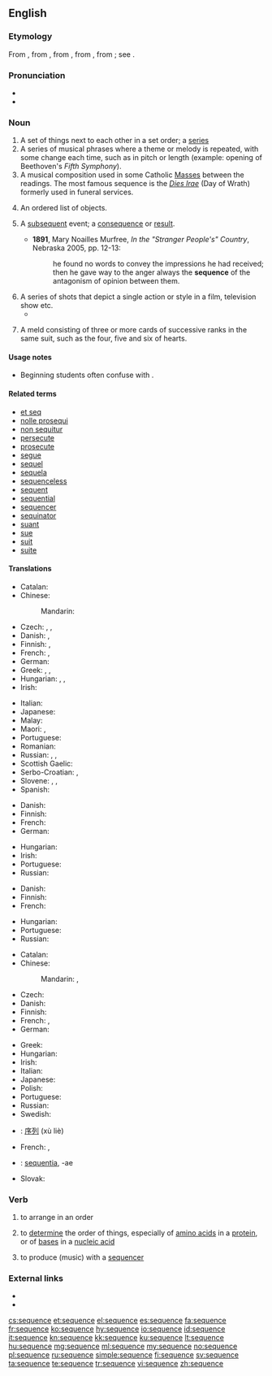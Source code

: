 {{also|séquence}}
==English==
{{wikipedia}}

===Etymology===
From {{etyl|enm|en}} {{term|sequence|lang=enm}}, from {{etyl|fro|en}} {{term|sequence|lang=fr||a sequence of cards, answering verses}}, from {{etyl|LL.|en}} {{term|sequentia||a following}}, from {{etyl|la|en}} {{term|sequens||following|lang=la}}, from {{term|sequi||to follow|lang=la}}; see {{term|sequent|lang=en}}.

===Pronunciation===
* {{IPA|/ˈsikwəns/|/ˈsikwɛns/|lang=en}}
* {{audio|en-us-sequence.ogg|Audio (US)|lang=en}}

===Noun===
{{en-noun}}

# A set of things next to each other in a set order; a [[series]]
# A series of musical phrases where a theme or melody is repeated, with some change each time, such as in pitch or length (example: opening of Beethoven's ''Fifth Symphony'').
# A musical composition used in some Catholic [[Mass]]es between the readings.  The most famous sequence is the ''[[Dies Irae]]'' (Day of Wrath) formerly used in funeral services.
# {{context|mathematics|lang=en}} An ordered list of objects.
# {{context|now|_|rare|lang=en}} A [[subsequent]] event; a [[consequence]] or [[result]].
#* '''1891''', Mary Noailles Murfree, ''In the "Stranger People's" Country'', Nebraska 2005, pp. 12-13:
#*: he found no words to convey the impressions he had received; then he gave way to the anger always the '''sequence''' of the antagonism of opinion between them.
# A series of shots that depict a single action or style in a film, television show etc.
#* {{quote-news
|year=2012
|date=April 26
|author=Tasha Robinson
|title=Film: Reviews: The Pirates! Band Of Misfits : 
|work=The Onion AV Club
|url=http://www.avclub.com/articles/the-pirates-band-of-misfits,73064/
|page=
|passage=What follows is a bunch of nonstop goofery involving chase '''sequences''', dream '''sequences''', fast-changing costumes and an improbable beard, a little musical help from Flight Of The Conchords, and ultimately a very physical confrontation with a surprisingly spry Victoria. }}
# {{context|card games|lang=en}} A meld consisting of three or more cards of successive ranks in the same suit, such as the four, five and six of hearts. 

====Usage notes====
* {{sense|mathematics}} Beginning students often confuse {{term||sequence}} with {{term|series}}.

====Related terms====
* [[et seq]]
* [[nolle prosequi]]
* [[non sequitur]]
* [[persecute]]
* [[prosecute]]
* [[segue]]
* [[sequel]]
* [[sequela]]
* [[sequenceless]]
* [[sequent]]
* [[sequential]]
* [[sequencer]]
* [[sequinator]]<!--possibly a protein-sequencing device?-->
* [[suant]]
* [[sue]]
* [[suit]]
* [[suite]]

====Translations====
{{trans-top|set of things in a set order}}
* Catalan: {{t|ca|seqüència|f}}
* Chinese:
*: Mandarin: {{t+|cmn|序列|tr=xùliè|sc=Hani}}
* Czech: {{t+|cs|řada|f}}, {{t|cs|sled|m}}, {{t|cs|sekvence|f}}
* Danish: {{t|da|rækkefølge|c}}, {{t|da|sekvens|c}}
* Finnish: {{t+|fi|sarja}}, {{t|fi|sekvenssi}}
* French: {{t+|fr|suite|f}}, {{t+|fr|séquence|f}}
* German: {{t+|de|Reihenfolge|f}}
* Greek: {{t+|el|ακολουθία|f}}, {{t+|el|σειρά|f}}, {{t+|el|αλληλουχία|f}}
* Hungarian: {{t+|hu|sorozat}}, {{t+|hu|szekvencia}}, {{t+|hu|sor}}
* Irish: {{t|ga|seicheamh|m}}
{{trans-mid}}
* Italian: {{t+|it|sequenza|f}}
* Japanese: {{t|ja|順序|tr=じゅんじょ, junjo|sc=Jpan}}
* Malay: {{t|ms|turutan}}
* Maori: {{t|mi|raupapa}}, {{t|mi|hātepe}}
* Portuguese: {{t+|pt|sequência|f}}
* Romanian: {{t+|ro|secvență|f}}
* Russian: {{t+|ru|после́довательность|f}}, {{t+|ru|ряд|m}}, {{t+|ru|очерёдность|f}}
* Scottish Gaelic: {{t|gd|leanmhainn|m}}
* Serbo-Croatian: {{t+|sh|niz}}, {{t|sh|redosled}}
* Slovene: {{t|sl|zaporedje|n}}, {{t|sl|sekvenca|f}}, {{t|sl|niz|m}}
* Spanish: {{t+|es|secuencia|f}}
{{trans-bottom}}

{{trans-top|series of musical phrases where a theme or melody is repeated}}
* Danish: {{t|da|tonerække|c}}
* Finnish: {{t|fi|sekvenssi}}
* French: {{t+|fr|séquence|f}}
* German: {{t+|de|Sequenz|f}}
{{trans-mid}}
* Hungarian: {{t+|hu|szekvencia}}
* Irish: {{t|ga|seicheamh|m}}
* Portuguese: {{t+|pt|sequência|f}}
* Russian: {{t+|ru|секве́нция|f}}
{{trans-bottom}}

{{trans-top|poetic, music composition used in some Catholic Masses between the readings}}
* Danish: {{t|da|sekvens|c}}
* Finnish: {{t|fi|sekvenssi}}
* French: {{t+|fr|séquence|f}}
{{trans-mid}}
* Hungarian: {{t+|hu|szekvencia}}
* Portuguese: {{t+|pt|sequência|f}}
* Russian: {{t+|ru|секве́нция|f}}
{{trans-bottom}}

{{trans-top|in mathematics, an ordered list of objects}}
* Catalan: {{t|ca|seqüència|f}}
* Chinese:
*: Mandarin: {{t|cmn|數列|sc=Hani}}, {{t+|cmn|数列|tr=shùliè|sc=Hani}}
* Czech: {{t|cs|posloupnost|f}}
* Danish: {{t|da|følge|c}}
* Finnish: {{t+|fi|sarja}}
* French: {{t+|fr|suite|f}}, {{t+|fr|séquence|f}}
* German: {{t+|de|Folge|f}}
{{trans-mid}}
* Greek: {{t+|el|ακολουθία|f}}
* Hungarian: {{t+|hu|sorozat}}
* Irish: {{t|ga|seicheamh|m}}
* Italian: {{t|it|successione|f}}
* Japanese: {{t+|ja|数列|tr=すうれつ, sūretsu|sc=Jpan}}
* Polish: {{t+|pl|ciąg|m}}
* Portuguese: {{t+|pt|sequência|f}}
* Russian: {{t+|ru|после́довательность|f}}
* Swedish: {{t+|sv|följd|n}}
{{trans-bottom}}

{{checktrans-top}}
* {{ttbc|cmn}}: [[序列]] (xù liè)
* French: {{t-check|fr|suite|f}}, {{t-check|fr|ordre|m}}
* {{ttbc|la}}: [[sequentia]], -ae {{g|f}}
* Slovak: {{t-check|sk|postupnosť|f}}
{{trans-bottom}}

===Verb===
{{en-verb|sequences|sequencing|sequenced}}

# {{context|transitive|lang=en}} to arrange in an order
# {{context|transitive|lang=en}} to [[determine]] the order of things, especially of [[amino acid]]s in a [[protein]], or of [[base]]s in a [[nucleic acid]]
# {{context|transitive|lang=en}} to produce (music) with a [[sequencer]]

===External links===
* {{R:Webster 1913}}
* {{R:Century 1911}}

[[cs:sequence]]
[[et:sequence]]
[[el:sequence]]
[[es:sequence]]
[[fa:sequence]]
[[fr:sequence]]
[[ko:sequence]]
[[hy:sequence]]
[[io:sequence]]
[[id:sequence]]
[[it:sequence]]
[[kn:sequence]]
[[kk:sequence]]
[[ku:sequence]]
[[lt:sequence]]
[[hu:sequence]]
[[mg:sequence]]
[[ml:sequence]]
[[my:sequence]]
[[no:sequence]]
[[pl:sequence]]
[[ru:sequence]]
[[simple:sequence]]
[[fi:sequence]]
[[sv:sequence]]
[[ta:sequence]]
[[te:sequence]]
[[tr:sequence]]
[[vi:sequence]]
[[zh:sequence]]